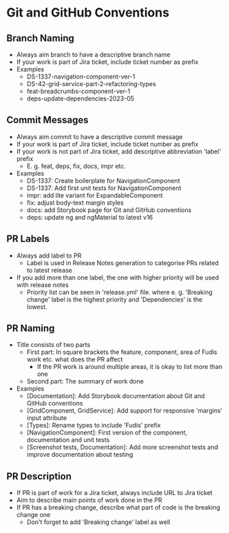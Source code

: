 
<Meta title="Documentation/Development/Tooling/Git and GitHub Conventions" />

# Git and GitHub Conventions

## Branch Naming

* Always aim branch to have a descriptive branch name
* If your work is part of Jira ticket, include ticket number as prefix
* Examples
  * DS-1337-navigation-component-ver-1
  * DS-42-grid-service-part-2-refactoring-types
  * feat-breadcrumbs-component-ver-1
  * deps-update-dependencies-2023-05

## Commit Messages

* Always aim commit to have a descriptive commit message
* If your work is part of Jira ticket, include ticket number as prefix
* If your work is not part of Jira ticket, add descriptive abbreviation 'label' prefix
  * E. g. feat, deps, fix, docs, impr etc.
* Examples
  * DS-1337: Create boilerplate for NavigationComponent
  * DS-1337: Add first unit tests for NavigationComponent
  * impr: add lite variant for ExpandableComponent
  * fix: adjust body-text margin styles
  * docs: add Storybook page for Git and GitHub conventions
  * deps: update ng and ngMaterial to latest v16

## PR Labels

* Always add label to PR
  * Label is used in Release Notes generation to categorise PRs related to latest release
* If you add more than one label, the one with higher priority will be used with release notes
  * Priority list can be seen in 'release.yml' file. where e. g. 'Breaking change' label is the highest priority and 'Dependencies' is the lowest.

## PR Naming

* Title consists of two parts
  * First part: In square brackets the feature, component, area of Fudis work etc. what does the PR affect
    * If the PR work is around multiple areas, it is okay to list more than one
  * Second part: The summary of work done
* Examples
  * \[Documentation]: Add Storybook documentation about Git and GitHub conventions
  * \[GridComponent, GridService]: Add support for responsive 'margins' input attribute
  * \[Types]: Rename types to include 'Fudis' prefix
  * \[NavigationComponent]: First version of the component, documentation and unit tests
  * \[Screenshot tests, Documentation]: Add more screenshot tests and improve documentation about testing

## PR Description

* If PR is part of work for a Jira ticket, always include URL to Jira ticket
* Aim to describe main points of work done in the PR
* If PR has a breaking change, describe what part of code is the breaking change one
  * Don't forget to add 'Breaking change' label as well
